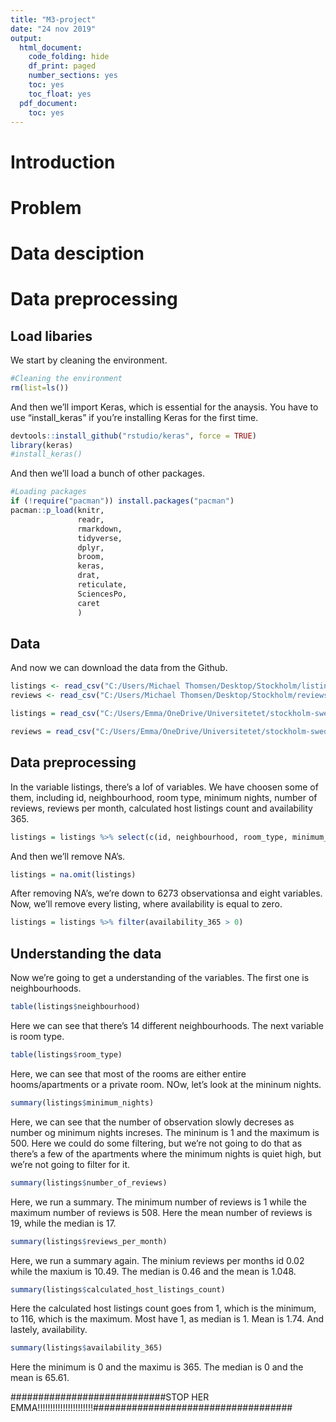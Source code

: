 ```yaml
---
title: "M3-project"
date: "24 nov 2019"
output:
  html_document:
    code_folding: hide
    df_print: paged
    number_sections: yes
    toc: yes
    toc_float: yes
  pdf_document:
    toc: yes
---
```

# Introduction

# Problem

# Data desciption

# Data preprocessing 

## Load libaries

We start by cleaning the environment.

```r
#Cleaning the environment
rm(list=ls())
```

And then we'll import Keras, which is essential for the anaysis. You have to use "install_keras" if you're installing Keras for the first time.

```r
devtools::install_github("rstudio/keras", force = TRUE)
library(keras)
#install_keras()
```

And then we'll load a bunch of other packages.

```r
#Loading packages
if (!require("pacman")) install.packages("pacman")
pacman::p_load(knitr,
               readr,
               rmarkdown, 
               tidyverse,
               dplyr,
               broom,
               keras,
               drat,
               reticulate,
               SciencesPo,
               caret
               )
```

## Data

And now we can download the data from the Github.

```r
listings <- read_csv("C:/Users/Michael Thomsen/Desktop/Stockholm/listings.csv")
reviews <- read_csv("C:/Users/Michael Thomsen/Desktop/Stockholm/reviews_detailed.csv")

```

```r
listings = read_csv("C:/Users/Emma/OneDrive/Universitetet/stockholm-sweden-airbnb-listings/listings_detailed.csv")

reviews = read_csv("C:/Users/Emma/OneDrive/Universitetet/stockholm-sweden-airbnb-listings/reviews_detailed.csv")
```

## Data preprocessing

In the variable listings, there's a lof of variables. We have choosen some of them, including id, neighbourhood, room type, minimum nights, number of reviews, reviews per month, calculated host listings count and availability 365.

```r
listings = listings %>% select(c(id, neighbourhood, room_type, minimum_nights, number_of_reviews, reviews_per_month, calculated_host_listings_count, availability_365))
```

And then we'll remove NA's.

```r
listings = na.omit(listings)
```

After removing NA's, we're down to 6273 observationsa and eight variables. Now, we'll remove every listing, where availability is equal to zero. 

```r
listings = listings %>% filter(availability_365 > 0)
```

## Understanding the data
Now we're going to get a understanding of the variables. The first one is neighbourhoods.

```r
table(listings$neighbourhood)
```

Here we can see that there's 14 different neighbourhoods. The next variable is room type.

```r
table(listings$room_type)
```

Here, we can see that most of the rooms are either entire hooms/apartments or a private room. NOw, let's look at the mininum nights.

```r
summary(listings$minimum_nights)
```

Here, we can see that the number of observation slowly decreses as number og minimum nights increses. The mininum is 1 and the maximum is 500. Here we could do some filtering, but we're not going to do that as there's a few of the apartments where the minimum nights is quiet high, but we're not going to filter for it.  

```r
summary(listings$number_of_reviews)
```

Here, we run a summary. The minimum number of reviews is 1 while the maximum number of reviews is 508. Here the mean number of reviews is 19, while the median is 17. 

```r
summary(listings$reviews_per_month)
```

Here, we run a summary again. The minium reviews per months id 0.02 while the maxium is 10.49. The median is 0.46 and the mean is 1.048. 

```r
summary(listings$calculated_host_listings_count)
```

Here the calculated host listings count goes from 1, which is the minimum, to 116, which is the maximum. Most have 1, as median is 1. Mean is 1.74. And lastely, availability.

```r
summary(listings$availability_365)
```

Here the minimum is 0 and the maximu is 365. The median is 0 and the mean is 65.61. 















































############################STOP HER EMMA!!!!!!!!!!!!!!!!!!!!!!####################################